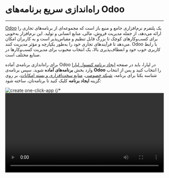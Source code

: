 

<Layout>
<Head>
<title>مستندات راه‌اندازی سریع برنامه‌های odoo - لیارا</title>
</Head>

# راه‌اندازی سریع برنامه‌های Odoo
<hr className="mb-2" />

<a href="https://www.odoo.com/" className="text-[#2196f3] ">Odoo</a> یک پلتفرم نرم‌افزاری جامع و منبع باز است که مجموعه‌ای از برنامه‌های تجاری را ارائه می‌دهد، از جمله مدیریت فروش، مالی، منابع انسانی و تولید. این نرم‌افزار به‌خوبی برای کسب‌وکارهای کوچک تا بزرگ قابل تنظیم و مقیاس‌پذیر است و به کاربران امکان می‌دهد تا فرآیندهای تجاری خود را به‌طور یکپارچه و مؤثر مدیریت کنند. Odoo با رابط کاربری خوب خود و انعطاف‌پذیری بالا، یک انتخاب محبوب برای مدیریت کسب‌وکارها در صنایع مختلف است.

<div className="h-4" />

برای راه‌اندازی برنامه‌ی آماده Odoo در لیارا، باید در صفحه <a href="https://console.liara.ir/apps/create" className="text-[#2196f3] ">ایجاد برنامه‌ کنسول لیارا</a> وارد بخش <b>برنامه‌های آماده</b> شوید.
سپس برنامه‌ی <b>Odoo</b> 
را انتخاب کنید و پس از انتخاب شناسه یکتا برای برنامه، <a href="/paas/details/private-network" className="text-[#2196f3] ">شبکه خصوصی</a>، <a href="/paas/details/plans/about" className="text-[#2196f3] ">منابع سخت‌افزاری و بسته امکانات</a>، بر روی گزینه <b>ایجاد برنامه</b> کلیک کنید تا برنامه‌تان، ساخته شود:
<div className="h-4" />
<img src="https://files.liara.ir/docs/odoo/create-odoo-one-click-app.gif" alt="create one-click-app" />
{/* <video
  src="https://files.liara.ir/liara/mattermost/create-mattermost.mp4"
  controls="controls"
  className="block w-full"
  width="100%"
/> */}

<div className="h-4" />

پس از ساخته شدن برنامه، می‌توانید از آن، استفاده کنید.

<Section id="see-also" title="همچنین بخوانید:" />

<div className='h-2' />
<div className="grid md:grid-cols-1 gap-4">
            {[
      {
        title: "تغییر نسخه‌ی برنامه مستقر شده",
        link: "./how-tos/choose-version"
      },
  ].map(item =>
    <Link href={item.link}>
    <Card className="flex cursor-pointer w-full items-center justify-between">
        <div className="flex items-center gap-3">
        <h4>
            {item.title}
        </h4>
        </div>
        <GoArrowLeft className="ml-1" />
    </Card>
    </Link>
            )}
</div>


</Layout>